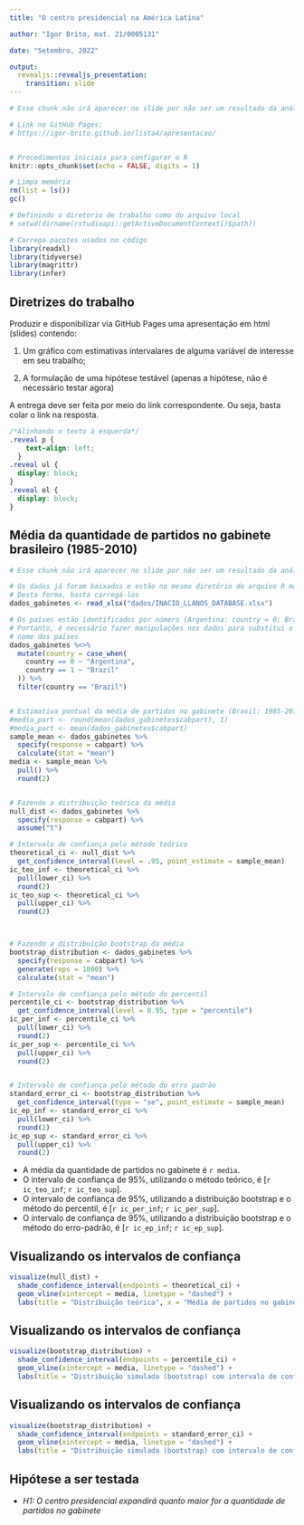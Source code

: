 ```yaml
---
title: "O centro presidencial na América Latina"

author: "Igor Brito, mat. 21/0005131"

date: "Setembro, 2022"

output:
  revealjs::revealjs_presentation:
    transition: slide
---
```


```r
# Esse chunk não irá aparecer no slide por não ser um resultado da análise

# Link no GitHub Pages:
# https://igor-brito.github.io/lista4/apresentacao/


# Procedimentos iniciais para configurar o R
knitr::opts_chunk$set(echo = FALSE, digits = 1)

# Limpa memória
rm(list = ls())
gc()

# Definindo o diretorio de trabalho como do arquivo local
# setwd(dirname(rstudioapi::getActiveDocumentContext()$path))

# Carrega pacotes usados no código
library(readxl)
library(tidyverse)
library(magrittr)
library(infer)

```


## Diretrizes do trabalho
Produzir e disponibilizar via GitHub Pages uma apresentação em html (slides) contendo:

1. Um gráfico com estimativas intervalares de alguma variável de interesse em seu trabalho;

2. A formulação de uma hipótese testável (apenas a hipótese, não é necessário testar agora)

A entrega deve ser feita por meio do link correspondente. Ou seja, basta colar o link na resposta.


```css
/*Alinhando o texto à esquerda*/
.reveal p {
    text-align: left;
  }
.reveal ul {
  display: block;
}
.reveal ol {
  display: block;
}

``` 


## Média da quantidade de partidos no gabinete brasileiro (1985-2010)
```r
# Esse chunk não irá aparecer no slide por não ser um resultado da análise

# Os dados já foram baixados e estão no mesmo diretório do arquivo R markdown
# Desta forma, basta carregá-los
dados_gabinetes <- read_xlsx("dados/INACIO_LLANOS_DATABASE.xlsx")

# Os países estão identificados por número (Argentina: country = 0; Brasil: country = 1)
# Portanto, é necessário fazer manipulações nos dados para substitui o número pelo
# nome dos países
dados_gabinetes %<>% 
  mutate(country = case_when(
    country == 0 ~ "Argentina",
    country == 1 ~ "Brazil"
  )) %>% 
  filter(country == "Brazil")


# Estimativa pontual da média de partidos no gabinete (Brasil: 1985-2010)
#media_part <- round(mean(dados_gabinetes$cabpart), 1)
#media_part <- mean(dados_gabinetes$cabpart)
sample_mean <- dados_gabinetes %>%
  specify(response = cabpart) %>%
  calculate(stat = "mean")
media <- sample_mean %>% 
  pull() %>% 
  round(2)


# Fazendo a distribuição teórica da média
null_dist <- dados_gabinetes %>%
  specify(response = cabpart) %>% 
  assume("t")

# Intervalo de confiança pelo método teórico
theoretical_ci <- null_dist %>% 
  get_confidence_interval(level = .95, point_estimate = sample_mean)
ic_teo_inf <- theoretical_ci %>% 
  pull(lower_ci) %>% 
  round(2)
ic_teo_sup <- theoretical_ci %>% 
  pull(upper_ci) %>% 
  round(2)



# Fazendo a distribuição bootstrap da média
bootstrap_distribution <- dados_gabinetes %>%
  specify(response = cabpart) %>% 
  generate(reps = 1000) %>% 
  calculate(stat = "mean")

# Intervalo de confiança pelo método do percentil
percentile_ci <- bootstrap_distribution %>% 
  get_confidence_interval(level = 0.95, type = "percentile")
ic_per_inf <- percentile_ci %>% 
  pull(lower_ci) %>% 
  round(2)
ic_per_sup <- percentile_ci %>% 
  pull(upper_ci) %>% 
  round(2)


# Intervalo de confiança pelo método do erro padrão
standard_error_ci <- bootstrap_distribution %>% 
  get_confidence_interval(type = "se", point_estimate = sample_mean)
ic_ep_inf <- standard_error_ci %>% 
  pull(lower_ci) %>% 
  round(2)
ic_ep_sup <- standard_error_ci %>% 
  pull(upper_ci) %>% 
  round(2)

```

- A média da quantidade de partidos no gabinete é `r media`.
- O intervalo de confiança de 95%, utilizando o método teórico, é [`r ic_teo_inf`; `r ic_teo_sup`].
- O intervalo de confiança de 95%, utilizando a distribuição bootstrap e o método do percentil, é [`r ic_per_inf`; `r ic_per_sup`].
- O intervalo de confiança de 95%, utilizando a distribuição bootstrap e o método do erro-padrão, é [`r ic_ep_inf`; `r ic_ep_sup`].


## Visualizando os intervalos de confiança

```r
visualize(null_dist) + 
  shade_confidence_interval(endpoints = theoretical_ci) +
  geom_vline(xintercept = media, linetype = "dashed") +
  labs(title = "Distribuição teórica", x = "Média de partidos no gabinete", y = "Densidade")


```


## Visualizando os intervalos de confiança

```r
visualize(bootstrap_distribution) + 
  shade_confidence_interval(endpoints = percentile_ci) +
  geom_vline(xintercept = media, linetype = "dashed") +
  labs(title = "Distribuição simulada (bootstrap) com intervalo de conficança pelo método do percentil", x = "Média de partidos no gabinete", y = "Densidade")


```

## Visualizando os intervalos de confiança

```r
visualize(bootstrap_distribution) + 
  shade_confidence_interval(endpoints = standard_error_ci) +
  geom_vline(xintercept = media, linetype = "dashed") +
  labs(title = "Distribuição simulada (bootstrap) com intervalo de conficança pelo método do erro-padrão", x = "Média de partidos no gabinete", y = "Densidade")


```



## Hipótese a ser testada
- *H1: O centro presidencial expandirá quanto maior for a quantidade de partidos no gabinete*


